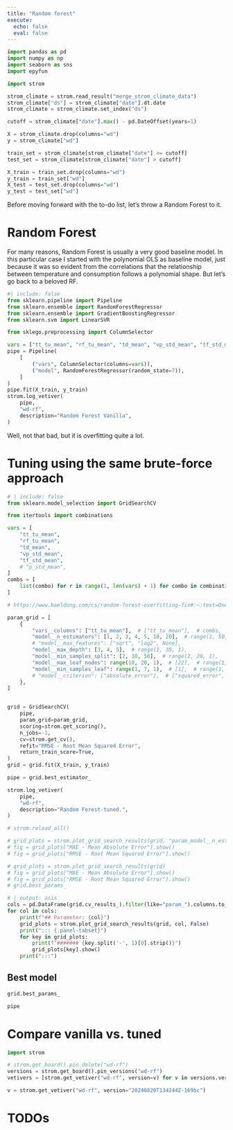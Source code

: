 ```yaml
---
title: "Random forest"
execute:
  echo: false
  eval: false
---
```


```python
import pandas as pd
import numpy as np
import seaborn as sns
import epyfun

import strom

strom_climate = strom.read_result("merge_strom_climate_data")
strom_climate["ds"] = strom_climate["date"].dt.date
strom_climate = strom_climate.set_index("ds")

cutoff = strom_climate["date"].max() - pd.DateOffset(years=1)

X = strom_climate.drop(columns="wd")
y = strom_climate["wd"]

train_set = strom_climate[strom_climate["date"] <= cutoff]
test_set = strom_climate[strom_climate["date"] > cutoff]

X_train = train_set.drop(columns="wd")
y_train = train_set["wd"]
X_test = test_set.drop(columns="wd")
y_test = test_set["wd"]
```

Before moving forward with the to-do list, let's throw a Random Forest to it.

# Random Forest

For many reasons, Random Forest is usually a very good baseline model. In this particular
case I started with the polynomial OLS as baseline model, just because it was so evident
from the correlations that the relationship between temperature and consumption
follows a polynomial shape. But let's go back to a beloved RF.

```python
#| include: false
from sklearn.pipeline import Pipeline
from sklearn.ensemble import RandomForestRegressor
from sklearn.ensemble import GradientBoostingRegressor
from sklearn.svm import LinearSVR

from sklego.preprocessing import ColumnSelector

vars = ["tt_tu_mean", "rf_tu_mean", "td_mean", "vp_std_mean", "tf_std_mean"]
pipe = Pipeline(
    [
        ("vars", ColumnSelector(columns=vars)),
        ("model", RandomForestRegressor(random_state=7)),
    ]
)
pipe.fit(X_train, y_train)
strom.log_vetiver(
    pipe,
    "wd-rf",
    description="Random Forest Vanilla",
)
```


Well, not that bad, but it is overfitting quite a lot. 



# Tuning using the same brute-force approach

```python
# | include: false
from sklearn.model_selection import GridSearchCV

from itertools import combinations

vars = [
    "tt_tu_mean",
    "rf_tu_mean",
    "td_mean",
    "vp_std_mean",
    "tf_std_mean",
    # "p_std_mean",
]
combs = [
    list(combo) for r in range(1, len(vars) + 1) for combo in combinations(vars, r)
]

# https://www.baeldung.com/cs/random-forest-overfitting-fix#:~:text=One%20effective%20strategy%20involves%20simplifying,features%20considered%20at%20each%20split.

param_grid = [
    {
        "vars__columns": ["tt_tu_mean"],  # ["tt_tu_mean"],  # combs,
        "model__n_estimators": [1, 2, 3, 4, 5, 10, 20],  # range(1, 50, 1),
        # "model__max_features": ["sqrt", "log2", None],
        "model__max_depth": [3, 4, 5],  # range(1, 30, 1),
        "model__min_samples_split": [2, 10, 50],  # range(2, 20, 1),
        "model__max_leaf_nodes": range(10, 20, 1),  # [22],  # range(1, 30, 1)
        "model__min_samples_leaf": range(1, 7, 1),  # [1],  # range(1, 30, 1),
        # "model__criterion": ["absolute_error"],  # ["squared_error", "absolute_error"],
    },
]


grid = GridSearchCV(
    pipe,
    param_grid=param_grid,
    scoring=strom.get_scoring(),
    n_jobs=-1,
    cv=strom.get_cv(),
    refit="RMSE - Root Mean Squared Error",
    return_train_score=True,
)
grid = grid.fit(X_train, y_train)

pipe = grid.best_estimator_

strom.log_vetiver(
    pipe,
    "wd-rf",
    description="Random Forest-tuned.",
)

# strom.reload_all()

# grid_plots = strom.plot_grid_search_results(grid, "param_model__n_estimators", False)
# fig = grid_plots["MAE - Mean Absolute Error"].show()
# fig = grid_plots["RMSE - Root Mean Squared Error"].show()

# grid_plots = strom.plot_grid_search_results(grid)
# fig = grid_plots["MAE - Mean Absolute Error"].show()
# fig = grid_plots["RMSE - Root Mean Squared Error"].show()
# grid.best_params_
```

```python
# | output: asis
cols = pd.DataFrame(grid.cv_results_).filter(like="param_").columns.to_list()
for col in cols:
    print(f"## Parameter: {col}")
    grid_plots = strom.plot_grid_search_results(grid, col, False)
    print("::: {.panel-tabset}")
    for key in grid_plots:
        print(f"####### {key.split('-', 1)[0].strip()}")
        grid_plots[key].show()
    print(":::")
```


## Best model
```python
grid.best_params_
```
```python
pipe
```



# Compare vanilla vs. tuned

```python
import strom

# strom.get_board().pin_delete("wd-rf")
versions = strom.get_board().pin_versions("wd-rf")
vetivers = [strom.get_vetiver("wd-rf", version=v) for v in versions.version]

v = strom.get_vetiver("wd-rf", version="20240820T134244Z-169bc")
```


# TODOs


